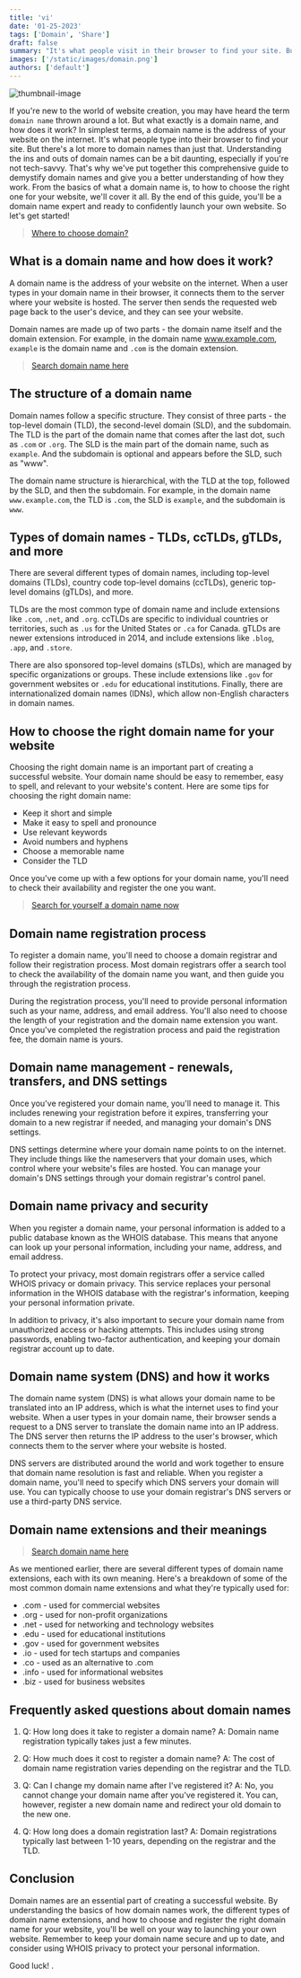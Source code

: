 ```yaml
---
title: 'vi'
date: '01-25-2023'
tags: ['Domain', 'Share']
draft: false
summary: "It's what people visit in their browser to find your site. But domain names are much more than that. Therefore, let's get started!"
images: ['/static/images/domain.png']
authors: ['default']
---
```



![thumbnail-image](/static/images/domain.png)

If you're new to the world of website creation, you may have heard the term `domain name` thrown around a lot. But what exactly is a domain name, and how does it work? In simplest terms, a domain name is the address of your website on the internet. It's what people type into their browser to find your site. But there's a lot more to domain names than just that. Understanding the ins and outs of domain names can be a bit daunting, especially if you're not tech-savvy. That's why we've put together this comprehensive guide to demystify domain names and give you a better understanding of how they work. From the basics of what a domain name is, to how to choose the right one for your website, we'll cover it all. By the end of this guide, you'll be a domain name expert and ready to confidently launch your own website. So let's get started!

> [Where to choose domain?](https://sovrn.co/1myprno)

## What is a domain name and how does it work?

A domain name is the address of your website on the internet. When a user types in your domain name in their browser, it connects them to the server where your website is hosted. The server then sends the requested web page back to the user's device, and they can see your website.

Domain names are made up of two parts - the domain name itself and the domain extension. For example, in the domain name www.example.com, `example` is the domain name and `.com` is the domain extension.

> [Search domain name here](https://sovrn.co/1myprno)

## The structure of a domain name

Domain names follow a specific structure. They consist of three parts - the top-level domain (TLD), the second-level domain (SLD), and the subdomain. The TLD is the part of the domain name that comes after the last dot, such as `.com` or `.org`. The SLD is the main part of the domain name, such as `example`. And the subdomain is optional and appears before the SLD, such as "www".

The domain name structure is hierarchical, with the TLD at the top, followed by the SLD, and then the subdomain. For example, in the domain name `www.example.com`, the TLD is `.com`, the SLD is `example`, and the subdomain is `www`.

## Types of domain names - TLDs, ccTLDs, gTLDs, and more

There are several different types of domain names, including top-level domains (TLDs), country code top-level domains (ccTLDs), generic top-level domains (gTLDs), and more.

TLDs are the most common type of domain name and include extensions like `.com`, `.net`, and `.org`. ccTLDs are specific to individual countries or territories, such as `.us` for the United States or `.ca` for Canada. gTLDs are newer extensions introduced in 2014, and include extensions like `.blog`, `.app`, and `.store`.

There are also sponsored top-level domains (sTLDs), which are managed by specific organizations or groups. These include extensions like `.gov` for government websites or `.edu` for educational institutions. Finally, there are internationalized domain names (IDNs), which allow non-English characters in domain names.

## How to choose the right domain name for your website

Choosing the right domain name is an important part of creating a successful website. Your domain name should be easy to remember, easy to spell, and relevant to your website's content. Here are some tips for choosing the right domain name:

-   Keep it short and simple
-   Make it easy to spell and pronounce
-   Use relevant keywords
-   Avoid numbers and hyphens
-   Choose a memorable name
-   Consider the TLD

Once you've come up with a few options for your domain name, you'll need to check their availability and register the one you want.

> [Search for yourself a domain name now](https://sovrn.co/1myprno)

## Domain name registration process

To register a domain name, you'll need to choose a domain registrar and follow their registration process. Most domain registrars offer a search tool to check the availability of the domain name you want, and then guide you through the registration process.

During the registration process, you'll need to provide personal information such as your name, address, and email address. You'll also need to choose the length of your registration and the domain name extension you want. Once you've completed the registration process and paid the registration fee, the domain name is yours.

## Domain name management - renewals, transfers, and DNS settings

Once you've registered your domain name, you'll need to manage it. This includes renewing your registration before it expires, transferring your domain to a new registrar if needed, and managing your domain's DNS settings.

DNS settings determine where your domain name points to on the internet. They include things like the nameservers that your domain uses, which control where your website's files are hosted. You can manage your domain's DNS settings through your domain registrar's control panel.

## Domain name privacy and security

When you register a domain name, your personal information is added to a public database known as the WHOIS database. This means that anyone can look up your personal information, including your name, address, and email address.

To protect your privacy, most domain registrars offer a service called WHOIS privacy or domain privacy. This service replaces your personal information in the WHOIS database with the registrar's information, keeping your personal information private.

In addition to privacy, it's also important to secure your domain name from unauthorized access or hacking attempts. This includes using strong passwords, enabling two-factor authentication, and keeping your domain registrar account up to date.

## Domain name system (DNS) and how it works

The domain name system (DNS) is what allows your domain name to be translated into an IP address, which is what the internet uses to find your website. When a user types in your domain name, their browser sends a request to a DNS server to translate the domain name into an IP address. The DNS server then returns the IP address to the user's browser, which connects them to the server where your website is hosted.

DNS servers are distributed around the world and work together to ensure that domain name resolution is fast and reliable. When you register a domain name, you'll need to specify which DNS servers your domain will use. You can typically choose to use your domain registrar's DNS servers or use a third-party DNS service.

## Domain name extensions and their meanings

> [Search domain name here](https://sovrn.co/1myprno)

As we mentioned earlier, there are several different types of domain name extensions, each with its own meaning. Here's a breakdown of some of the most common domain name extensions and what they're typically used for:

-   .com - used for commercial websites
-   .org - used for non-profit organizations
-   .net - used for networking and technology websites
-   .edu - used for educational institutions
-   .gov - used for government websites
-   .io - used for tech startups and companies
-   .co - used as an alternative to .com
-   .info - used for informational websites
-   .biz - used for business websites

## Frequently asked questions about domain names

1. Q: How long does it take to register a domain name? A: Domain name registration typically takes just a few minutes.

2. Q: How much does it cost to register a domain name? A: The cost of domain name registration varies depending on the registrar and the TLD.

3. Q: Can I change my domain name after I've registered it? A: No, you cannot change your domain name after you've registered it. You can, however, register a new domain name and redirect your old domain to the new one.

4. Q: How long does a domain registration last? A: Domain registrations typically last between 1-10 years, depending on the registrar and the TLD.

## Conclusion

Domain names are an essential part of creating a successful website. By understanding the basics of how domain names work, the different types of domain name extensions, and how to choose and register the right domain name for your website, you'll be well on your way to launching your own website. Remember to keep your domain name secure and up to date, and consider using WHOIS privacy to protect your personal information.

Good luck! <Twemoji emoji="clinking-beer-mugs" />.
